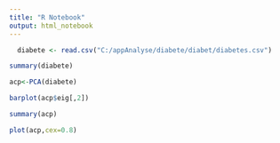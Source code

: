 ---
title: "R Notebook"
output: html_notebook
---

```{r}
  diabete <- read.csv("C:/appAnalyse/diabete/diabet/diabetes.csv")
```
```{r}
summary(diabete)
```
```{r}
acp<-PCA(diabete)
```
```{r}
barplot(acp$eig[,2])
```
```{r}
summary(acp)
```
```{r}
plot(acp,cex=0.8)
```

